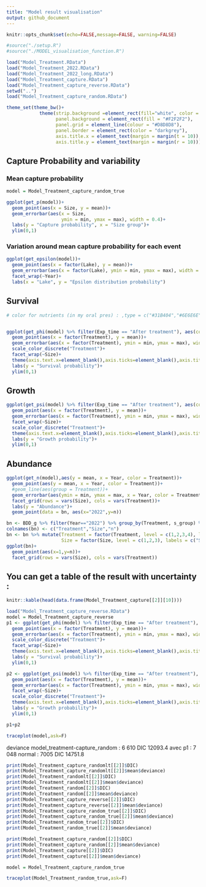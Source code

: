```yaml
---
title: "Model result visualisation"
output: github_document
---
```


```r
knitr::opts_chunk$set(echo=FALSE,message=FALSE, warning=FALSE)
```


```r
#source("./setup.R")
#source("./MODEL_visualisation_function.R")

load("Model_Treatment.RData")
load("Model_Treatment_2022.RData")
load("Model_Treatment_2022_long.RData")
load("Model_Treatment_capture.RData")
load("Model_Treatment_capture_reverse.RData")
setwd("..")
load("Model_Treatment_capture_random.RData")
```

```r
theme_set(theme_bw()+
            theme(strip.background =element_rect(fill="white", color = "darkgrey"),
                  panel.background = element_rect(fill = "#F2F2F2"),
                  panel.grid = element_line(colour = "#D8D8D8"),
                  panel.border = element_rect(color = "darkgrey"),
                  axis.title.x = element_text(margin = margin(t = 10)),
                  axis.title.y = element_text(margin = margin(r = 10))))
```

## Capture Probability and variability
### Mean capture probability
```r
model = Model_Treatment_capture_random_true

ggplot(get_p(model))+
  geom_point(aes(x = Size, y = mean))+
  geom_errorbar(aes(x = Size, 
                    ymin = min, ymax = max), width = 0.4)+
  labs(y = "Capture probability", x = "Size group")+
  ylim(0,1)
```

### Variation around mean capture probability for each event
```r
ggplot(get_epsilon(model))+
  geom_point(aes(x = factor(Lake), y = mean))+
  geom_errorbar(aes(x = factor(Lake), ymin = min, ymax = max), width = 0.4)+
  facet_wrap(~Year)+
  labs(x = "Lake", y = "Epsilon distribution probability")
```

## Survival

```r
# color for nutrients (in my oral pres) : ,type = c("#31B404","#6E6E6E","#31B404","#6E6E6E")


ggplot(get_phi(model) %>% filter(Exp_time == "After treatment"), aes(color = factor(Treatment)))+
  geom_point(aes(x = factor(Treatment), y = mean))+
  geom_errorbar(aes(x = factor(Treatment), ymin = min, ymax = max), width = 1)+
  scale_color_discrete("Treatment")+
  facet_wrap(~Size)+
  theme(axis.text.x=element_blank(),axis.ticks=element_blank(),axis.title.x=element_blank())+
  labs(y = "Survival probability")+
  ylim(0,1)
```

## Growth

```r
ggplot(get_psi(model) %>% filter(Exp_time == "After treatment"), aes(color = factor(Treatment)))+
  geom_point(aes(x = factor(Treatment), y = mean))+
  geom_errorbar(aes(x = factor(Treatment), ymin = min, ymax = max), width = 1)+
  facet_wrap(~Size)+
  scale_color_discrete("Treatment")+
  theme(axis.text.x=element_blank(),axis.ticks=element_blank(),axis.title.x=element_blank())+
  labs(y = "Growth probability")+
  ylim(0,1)
```

## Abundance

```r
ggplot(get_n(model),aes(y = mean, x = Year, color = Treatment))+
  geom_point(aes(y = mean, x = Year, color = Treatment))+
  #geom_line(aes(group = Treatment))+
  geom_errorbar(aes(ymin = min, ymax = max, x = Year, color = Treatment))+
  facet_grid(rows = vars(Size), cols = vars(Treatment))+
  labs(y = "Abundance")+
  geom_point(data = bn, aes(x="2022",y=n))
```

```r
bn <- BDD_g %>% filter(Year=="2022") %>% group_by(Treatment, s_group) %>% summarize(n = n()) %>% filter(s_group !="0" & !is.na(s_group))
colnames(bn) <- c("Treatment","Size","n")
bn <- bn %>% mutate(Treatment = factor(Treatment, level = c(1,2,3,4), labels = c("Perch- / Nutrients+","Perch+ / Nutrients+","Perch- / Nutrients-","Perch+ / Nutrients-")),
                    Size = factor(Size, level = c(1,2,3), labels = c("Small","Medium","Large")))
ggplot(bn)+
  geom_point(aes(x=1,y=n))+
  facet_grid(rows = vars(Size), cols = vars(Treatment))
```

## You can get a table of the result with uncertainty :

```r
knitr::kable(head(data.frame(Model_Treatment_capture[[2]][10])))
```

```r
load("Model_Treatment_capture_reverse.RData")
model = Model_Treatment_capture_reverse
p1 <- ggplot(get_phi(model) %>% filter(Exp_time == "After treatment"), aes(color = factor(Treatment)))+
  geom_point(aes(x = factor(Treatment), y = mean))+
  geom_errorbar(aes(x = factor(Treatment), ymin = min, ymax = max), width = 1)+
  scale_color_discrete("Treatment")+
  facet_wrap(~Size)+
  theme(axis.text.x=element_blank(),axis.ticks=element_blank(),axis.title.x=element_blank())+
  labs(y = "Survival probability")+
  ylim(0,1)

p2 <- ggplot(get_psi(model) %>% filter(Exp_time == "After treatment"), aes(color = factor(Treatment)))+
  geom_point(aes(x = factor(Treatment), y = mean))+
  geom_errorbar(aes(x = factor(Treatment), ymin = min, ymax = max), width = 1)+
  facet_wrap(~Size)+
  scale_color_discrete("Treatment")+
  theme(axis.text.x=element_blank(),axis.ticks=element_blank(),axis.title.x=element_blank())+
  labs(y = "Growth probability")+
  ylim(0,1)

p1+p2
```

```r
traceplot(model,ask=F)
```

deviance model_treatment-capture_random : 6 610   DIC 12093.4
avec p1 : 7 048
normal : 7005   DIC 14751.8
```r
print(Model_Treatment_capture_randomlt[[2]]$DIC)
print(Model_Treatment_capture_randomlt[[2]]$mean$deviance)
print(Model_Treatment_randomlt[[2]]$DIC)
print(Model_Treatment_randomlt[[2]]$mean$deviance)
print(Model_Treatment_random[[2]]$DIC)
print(Model_Treatment_random[[2]]$mean$deviance)
print(Model_Treatment_capture_reverse[[2]]$DIC)
print(Model_Treatment_capture_reverse[[2]]$mean$deviance)
print(Model_Treatment_capture_random_true[[2]]$DIC)
print(Model_Treatment_capture_random_true[[2]]$mean$deviance)
print(Model_Treatment_random_true[[2]]$DIC)
print(Model_Treatment_random_true[[2]]$mean$deviance)
```


```r
print(Model_Treatment_capture_random[[2]]$DIC)
print(Model_Treatment_capture_random[[2]]$mean$deviance)
print(Model_Treatment_capture[[2]]$DIC)
print(Model_Treatment_capture[[2]]$mean$deviance)

model = Model_Treatment_capture_random_true
```
```r
traceplot(Model_Treatment_random_true,ask=F)
```

